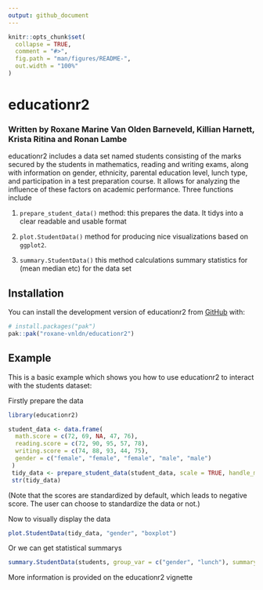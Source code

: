 ```yaml
---
output: github_document
---
```


<!-- README.md is generated from README.Rmd. Please edit that file -->

```r
knitr::opts_chunk$set(
  collapse = TRUE,
  comment = "#>",
  fig.path = "man/figures/README-",
  out.width = "100%"
)
```

# educationr2
### Written by Roxane Marine Van Olden Barneveld, Killian Harnett, Krista Ritina and Ronan Lambe

<!-- badges: start -->
<!-- badges: end -->

educationr2 includes a data set named students consisting of the marks secured by the students in mathematics, reading and writing exams, along with information on gender, ethnicity, parental education level, lunch type, and participation in a test preparation course. It allows for analyzing the influence of these factors on academic performance. Three functions include

  1. `prepare_student_data()` method: this prepares the data. It tidys into a clear readable and usable format
  
  2. `plot.StudentData()` method for producing nice visualizations based on `ggplot2`.
  
  3. `summary.StudentData()` this method calculations summary statistics for (mean median etc) for the data set 



## Installation

You can install the development version of educationr2 from [GitHub](https://github.com/roxane-vnldn/educationr2/tree/main) with:

``` r
# install.packages("pak")
pak::pak("roxane-vnldn/educationr2")
```

## Example

This is a basic example which shows you how to use educationr2 to interact with the students dataset:

Firstly prepare the data 
```r
library(educationr2)

student_data <- data.frame(
  math.score = c(72, 69, NA, 47, 76),
  reading.score = c(72, 90, 95, 57, 78),
  writing.score = c(74, 88, 93, 44, 75),
  gender = c("female", "female", "female", "male", "male")
 )
 tidy_data <- prepare_student_data(student_data, scale = TRUE, handle_missing = "mean")
 str(tidy_data)
```

(Note that the scores are standardized by default, which leads to negative score. The user can choose to standardize the data or not.)

Now to visually display the data
```r

plot.StudentData(tidy_data, "gender", "boxplot")
```

Or we can get statistical summarys 

```r

summary.StudentData(students, group_var = c("gender", "lunch"), summary_func = median)

```

More information is provided on the educationr2 vignette
